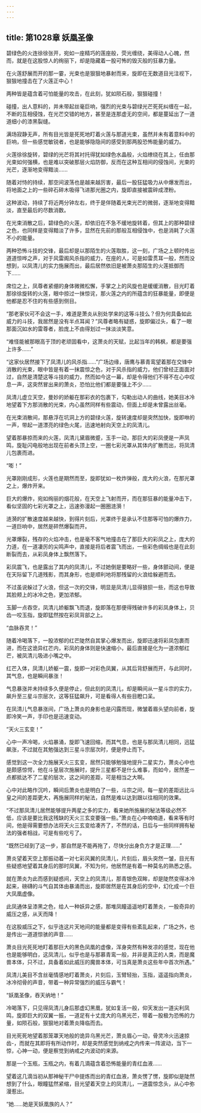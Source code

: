 ```yaml
---
---
---
```

title: 第1028章 妖凰圣像
---



碧绿色的火连徐徐张开，宛如一座精巧的莲座般，荧光缠绕，美得动人心魄，然而，就是在这股惊人的绚丽下，却是隐藏着一股可怖的毁灭般的狂暴力量。

在火莲舒展而开的那一霎，光束也是狠狠地暴射而来，旋即在无数道目光注视下，狠狠地撞击在了火莲正中心！

两种皆是蕴含着可怕能量的攻击，在此刻，犹如陨石般，狠狠碰撞！

碰撞，出人意料的，并未带起丝毫巨响，强烈的光束与碧绿光芒死死纠缠在一起，不断的互相侵蚀，在光芒交错的地方，甚至是连那虚无的空间，都是蔓延出了一道道细小的漆黑裂缝。

满场寂静无声，所有目光皆是死死地盯着火莲与那道光束，虽然并未有着意料中的巨响，但一些感觉敏锐者，也是能够隐隐间的感受到那两股恐怖能量的威力。

火莲徐徐旋转，碧绿的光芒将其衬托得犹如绿色水晶般，火焰缭绕在其上，任由那光束如何强横，也是难以突破那层火焰防御，反而在这种互相间的侵蚀间，光束的光芒，逐渐地变得黯淡……

随着对恃的持续，那空间波荡也是越来越厉害，最后一股狂猛吸力从中爆发而出，将地面之上的一些碎石碎木吸得飞进那光圈之内，旋即直接被震碎成湮粉。

这种波动，持续了将近两分钟左右，终于是伴随着光束光芒的微弱，逐渐地变得黯淡，直至最后的尽数消数。

在光束消散之后，碧绿色的火莲，却依旧在不急不缓地旋转着，但其上的那种碧绿之色，也同样是变得黯淡了许多，显然在先前的那般互相侵蚀中，也是消耗了火莲不小的能量。

两种恐怖斗技的交锋，最后却是以那陌生的火莲取胜，这一刻，广场之上顿时传出道道惊哗之声，对于风雷阁风杀指的威力，在座的人，可是如雷贯耳一般，然而没想到，以凤清儿的实力施展而出，最后居然依旧是被萧炎那陌生的火莲抵御而下……

席位之上，凤尊者紧绷的身体微微松懈，手掌之上的风旋也是缓缓消散，目光盯着那徐徐旋转的火莲，眼中掠过一抹惊诧，那火莲之内的所蕴含的狂暴能量，即便是他都是忍不住的有些感到侧目。

“那老家伙可不会这一手，难道是萧炎从别处学来的这等斗技么？但为何具备如此威力的斗技，我居然是没有半点耳闻？”风尊者略有疑惑，旋即偏过头，看了一眼那面沉如水的雷尊者，脸庞上不由得划过一抹淡淡笑意。

“难怪能被那眼高于顶的老顽固看中，这萧炎的天赋，比起当年的韩枫，都是要强上许多……”

“这家伙居然接下了凤清儿的风杀指……”广场边缘，唐鹰与慕青鸾望着那在交锋中消散的光束，眼中皆是有着一抹震惊之色，对于风杀指的威力，他们曾经正面面对过，自然是清楚这等斗技的威力，然而如今这一幕，却是令得他们不得不在心中叹息一声，这突然冒出来的萧炎，恐怕比他们都是要强上不少……

凤清儿虚立天空，曼妙的娇躯在那彩衣的包裹下，勾勒出动人的曲线，她美目冰冷地望着下方那消散的光束，内心虽然同样有些震动，但面上却是未曾露出丝毫。

在光束消散间，那悬浮在坑洞上方的碧绿火莲，旋转速度却是突然加快，旋即咻的一声，带起一道漂亮的绿色火尾，迅速地射向天空上的凤清儿。

望着那暴掠而来的火莲，凤清儿黛眉微蹙，玉手一动，那巨大的彩凤便是一声凤鸣，旋耻闪电般地出现在前者头顶上空，一圈七彩光罩从其体内扩散而出，将凤清儿包裹而进。

“嘭！”

光罩刚刚成形，火莲也是期然而至，旋即犹如一枚炸弹般，庞大的火浪，在那光罩之上，爆炸开来。

巨大的爆炸，宛如绚丽的烟花般，在天空上飞射而开，而在那狂暴的能量冲击下，看似坚固的七彩光罩之上，迅速弥漫起一圈圈涟漪！

涟漪的扩散速度越来越快，到得片刻后，光罩终于是承认不住那等可怕的爆炸力，一道巨响中，居然是砰然爆裂而开。

光罩爆裂，残存的火焰冲击，也是毫不客气地撞击在了那巨大的彩凤之上，庞大的力道，在一道凄厉的尖鸣声中，直接是将后者震飞而出，一些彩色绸缎也是在此刻断裂而去，从彩凤身体上飘然落下。

彩凤震飞，也是露出了其内的凤清儿，不过她倒是要略好一些，身体颤动间，便是在天际留下几道残影，而其身形，也是顺利地将那残留的火浪给躲避而去。

不过虽说躲过了火浪，但这一次的交锋，明显是凤清儿显得狼狈一些，而这也导致其脸颊上的冰冷之色，更加浓郁。

玉脚一点吞空，凤清儿娇躯飘飞而退，旋即落在那便得残破许多的彩凤身体上，贝齿一咬玉指，旋即猛然按在彩凤背部之上。

“血脉吞灵！”

随着冷喝落下，一股浓郁的红芒陡然自其掌心爆发而出，旋即迅速将彩凤包裹而进，而在这诡异红芒内，彩凤的身体则是快速缩小，最后直接是化为一道浓郁红芒，被凤清儿吸进小嘴之中。

红芒入体，凤清儿娇躯一震，旋即一对彩色凤翼，从其后背舒展而开，与此同时，其气息，也是瞬间暴涨！

气息暴涨并未持续多久便是停止，但此刻的凤清儿，却是瞬间从一星斗宗的实力，飙升至三星斗宗层次，这等狂猛飙升，可是看得人有些目瞪口呆。

在凤清儿气息暴涨间，广场上萧炎的身影也是闪露而现，微皱着眉头望向前者，旋即冷笑一声，手印也是迅速变动。

“天火三玄变！”

心中一声冷喝，火焰暴涌，旋即飞速回缩，而其气息，也是与那凤清儿相同，迅猛飙涨，不过就在其勉强达到三星斗宗层次时，便是停止而下。

感觉到这一次全力施展天火三玄变，居然只能够勉强地提升二星实力，萧炎心中也是颇感惊愕，他在斗皇层次施展时，提升三星都不是什么难事，而如今，居然差一点都抵达不了二星的层次，这之间的差距，可是相当之大啊。

心中对此略作沉吟，瞬间后萧炎也是明白了一些，斗宗之间，每一星的差距远比斗皇之间的差距更大，再施展同样的秘法，自然是难以达到跟以往相同的效果。

“不过那凤清儿居然能够提升两星之多的实力，看来她所施展的秘法等级必然不低，应该是要比我这残缺的天火三玄变要强一些。”萧炎在心中喃喃道，看来等有时间，他是得需要想办法将天火三玄变给凑齐了，不然的话，日后与一些同样拥有秘法的强者相战，可是有些吃亏了。

“既然已经到了这一步，那自然是不能再拖了，尽快分出身负方才是正理……”

萧炎望着天空上那振动着一对七彩风翼的凤清儿，片刻后，眉头突然一皱，目光有些疑惑地望着其身后的那时凤翼，不知为何，他居然是有着一种莫名的熟悉之感。

就在萧炎为此而感到疑惑间，天空上的凤清儿，那青银色双眸，却是陡然变得冰冷起来，磅礴的斗气自其体由暴涌而出，旋即居然是在其身后的空中，幻化成一个巨大凤凰虚像。

此凤通体呈漆黑之色，给人一种妖异之感，那堆凤瞳遥遥地盯着萧炎，一股奇异的威压之感，从天而降！

在这股威压之下，似乎连这片天地间的能量都是变得有些紊乱起来，广场之外，也是传出一道道惊骇的声音……

萧炎目光死死地盯着那巨大的黑色凤凰的虚像，浑身突然有种发凉的感觉，现在他也是能够明白，这凤清儿，似乎也是与那慕青鸾一般，并非是真正的人类，而是魔兽本体，只不过，具备着如此威压的魔兽本体，可当真是萧炎这些年中首次所遇。”

凤清儿美目不含丝毫情感地盯着萧炎，片刻后，玉臂轻抬，玉指，遥遥指向萧炎，冰冷彻骨的声音，带着一种异常强烈的威压与霸气！

“妖凰圣像，吞天纳地！”

冷喝落下，只见得凤清儿身后那虚幻黑凰，犹如复活一般，仰天发出一道尖利凤鸣，旋即巨大的双翼一振，一道足有十丈庞大的乌黑光芒，带着一股极为恐怖的力量，如陨石般，狠狠地对着萧炎降临而去。

目光死死地望着那笼罩天地般的诡异乌黑光芒，萧炎眉心一动，骨灵冷火迅速掠齿-，而就在其即将有所动作时，却是突然感觉到纳戒之内传来一阵波动，当下一惊，心神一动，便是察觉到纳戒之内波动的来源。

那是一个玉瓶，玉瓶之内，有着几滴蕴含着恐怖能量的青红血液……

望着这几滴当初从那神秘干尸中提炼而出的青红血液，萧炎愣了愣，旋即似是陡然想到了什么，眼瞳猛然紧缩，目光望着天空上的凤清儿，一道震惊念头，从心中弥漫惹出。

“她……她是天妖凰族的人？”